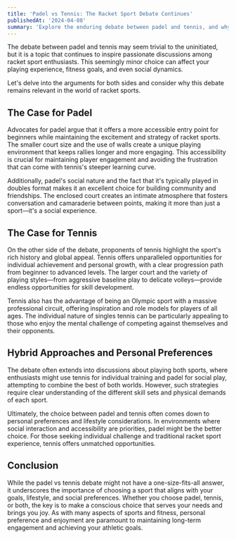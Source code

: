 ```yaml
---
title: 'Padel vs Tennis: The Racket Sport Debate Continues'
publishedAt: '2024-04-08'
summary: 'Explore the enduring debate between padel and tennis, and why this choice matters more than you might think for racket sport enthusiasts.'
---
```


The debate between padel and tennis may seem trivial to the uninitiated, but it is a topic that continues to inspire passionate discussions among racket sport enthusiasts. This seemingly minor choice can affect your playing experience, fitness goals, and even social dynamics.

Let's delve into the arguments for both sides and consider why this debate remains relevant in the world of racket sports.

## The Case for Padel

Advocates for padel argue that it offers a more accessible entry point for beginners while maintaining the excitement and strategy of racket sports. The smaller court size and the use of walls create a unique playing environment that keeps rallies longer and more engaging. This accessibility is crucial for maintaining player engagement and avoiding the frustration that can come with tennis's steeper learning curve.

Additionally, padel's social nature and the fact that it's typically played in doubles format makes it an excellent choice for building community and friendships. The enclosed court creates an intimate atmosphere that fosters conversation and camaraderie between points, making it more than just a sport—it's a social experience.

## The Case for Tennis

On the other side of the debate, proponents of tennis highlight the sport's rich history and global appeal. Tennis offers unparalleled opportunities for individual achievement and personal growth, with a clear progression path from beginner to advanced levels. The larger court and the variety of playing styles—from aggressive baseline play to delicate volleys—provide endless opportunities for skill development.

Tennis also has the advantage of being an Olympic sport with a massive professional circuit, offering inspiration and role models for players of all ages. The individual nature of singles tennis can be particularly appealing to those who enjoy the mental challenge of competing against themselves and their opponents.

## Hybrid Approaches and Personal Preferences

The debate often extends into discussions about playing both sports, where enthusiasts might use tennis for individual training and padel for social play, attempting to combine the best of both worlds. However, such strategies require clear understanding of the different skill sets and physical demands of each sport.

Ultimately, the choice between padel and tennis often comes down to personal preferences and lifestyle considerations. In environments where social interaction and accessibility are priorities, padel might be the better choice. For those seeking individual challenge and traditional racket sport experience, tennis offers unmatched opportunities.

## Conclusion

While the padel vs tennis debate might not have a one-size-fits-all answer, it underscores the importance of choosing a sport that aligns with your goals, lifestyle, and social preferences. Whether you choose padel, tennis, or both, the key is to make a conscious choice that serves your needs and brings you joy. As with many aspects of sports and fitness, personal preference and enjoyment are paramount to maintaining long-term engagement and achieving your athletic goals.
